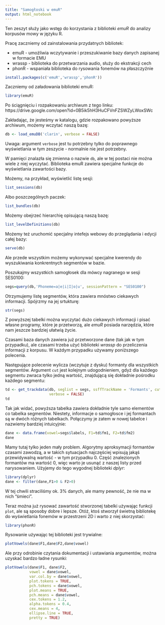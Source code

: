 ```yaml
---
title: "Samogłoski w emuR"
output: html_notebook
---
```


Ten zeszyt służy jako wstęp do korzystania z biblioteki *emuR* do analizy korpusów mowy w języku R.

Pracę zaczniemy od zainstalowania przydatnych bibliotek:
  
  * emuR - umożliwia wczytywanie i przeszukiwanie bazy danych zapisanej w formacie EMU
  * wrassp - biblioteka do przetwarzania audio, służy do ekstrakcji cech
  * phonR - wspaniała biblioteka do rysowania fonemów na płaszczyźnie
  
```r
install.packages(c('emuR','wrassp','phonR'))
```


Zaczniemy od załadowania biblioteki emuR:
```r
library(emuR)
```


Po ściągnięciu i rozpakowaniu archiwum z tego linku:
https://drive.google.com/open?id=0B5ik5hH3HuCFVnFZSWZyLWoxSWc

Zakładając, że jesteśmy w katalogu, gdzie rozpakowano powyższe archiwum, możemy wczytać naszą bazę:
```r
db <- load_emuDB('clarin', verbose = FALSE)
```

Uwaga: argument `verbose` jest tu potrzebny tylko do poprawnego wyświetlania w tym zeszycie - normalnie nie jest potrzebny.

W pamięci znalazła się zmienna o nazwie `db`, ale w tej postaci nie można wiele z niej wyczytać. Biblioteka emuR zawiera specjalne funkcje do wyświetlania zawartości bazy.

Możemy, na przykład, wyświetlić listę sesji:
```r
list_sessions(db)
```


Albo poszczególnych paczek:
```r
list_bundles(db)
```

Możemy obejrzeć hierarchię opisującą naszą bazę:
```r
list_levelDefinitions(db)
```

Możemy też uruchomić specjalny intefejs webowy do przeglądania i edycji całej bazy:
```r
serve(db)
```


Ale przede wszystkim możemy wykonywać specjalne kwerendy do wyszukiwania konkrentnych segmentów w bazie.

Poszukajmy wszystkich samogłosek dla mówcy nagranego w sesji SES0100:
```r
segs=query(db,'Phoneme=a|e|i|I|o|u', sessionPattern = "SES0100")
```


Otrzymujemy listę segmentów, która zawiera mnóstwo ciekawych informacji. Spójrzmy na jej srtukturę:
```r
str(segs)
```


Z powyższej tabelki można wyczytać dużo ciekawych informacji i pisać własne programy, które je przetworzą, ale *emuR* posiada narzędzia, które nam jeszcze bardziej ułatwią życie.

Czasami baza danych zawiera już przetworzone dane (tak jak w tym przypadku), ale czasami trzeba użyć biblioteki *wrassp* do przeliczenia informacji z korpusu. W każdym przypadku używamy poniższego polecenia.

Następujące polecenie wylicza (wczytuje z dysku) formanty dla wszystkich segmentów. Argument `cut` jest kolejnym udogodnieniem, gdyż dla każdego segmentu zwraca tylko jedną wartość, znajdującą się dokładnie pośrodku każdego segmentu:
```r
td <- get_trackdata(db, seglist = segs, ssffTrackName = 'Formants', cut=0.5,
                    verbose = FALSE)
td
```


Tak jak widać, powyższa tabelka zawiera dokładnie tyle samo elementów co tabelka segmentów. Niestety, informacje o samogłosce i jej formantach są w dwóch różnych tabelkach. Połączymy je zatem w nowej tabelce i nazwiemy bardziej intuicyjnie:
```r
dane <- data.frame(vowel=segs$labels, F1=td$fm1, F2=td$fm2)
dane
```


Mamy tutaj tylko jeden mały problem. Algorytmy aproksymacji formantów czasami zawodzą, a w takich sytuacjach najczęściej wpisują jakąś przewidywalną wartość - w tym przypadku 0. Część znalezionych formantów ma wartość 0, więc warto je usunąć z naszej listy przed narysowaniem. Użyjemy do tego wygodnej biblioteki *dplyr*:
```r
library(dplyr)
dane <- filter(dane,F1>0 & F2>0)
```


W tej chwili straciliśmy ok. 3% danych, ale mamy pewność, że nie ma w nich "śmieci".

Teraz można już rysować zawartość stworzonej tabelki używając funkcji `plot`, ale są sposoby dobre i lepsze. Otóż, ktoś stworzył świetną bibliotekę do wyświetlania fonemów w przestrzeni 2D i warto z niej skorzystać:
```r
library(phonR)
```


Rysowanie używając tej biblioteki jest trywialne:
```r
plotVowels(dane$F1,dane$F2,dane$vowel)
```

Ale przy odrobinie czytania dokumentacji i ustawiania argumentów, można uzyskać bardzo ładne rysunki:
```r
plotVowels(dane$F1, dane$F2,
           vowel = dane$vowel, 
           var.col.by = dane$vowel, 
           plot.tokens = TRUE, 
           pch.tokens = dane$vowel,
           plot.means = TRUE, 
           pch.means = dane$vowel,
           cex.tokens = 1.2,
           alpha.tokens = 0.4, 
           cex.means = 4, 
           ellipse.line = TRUE, 
           pretty = TRUE)
```













